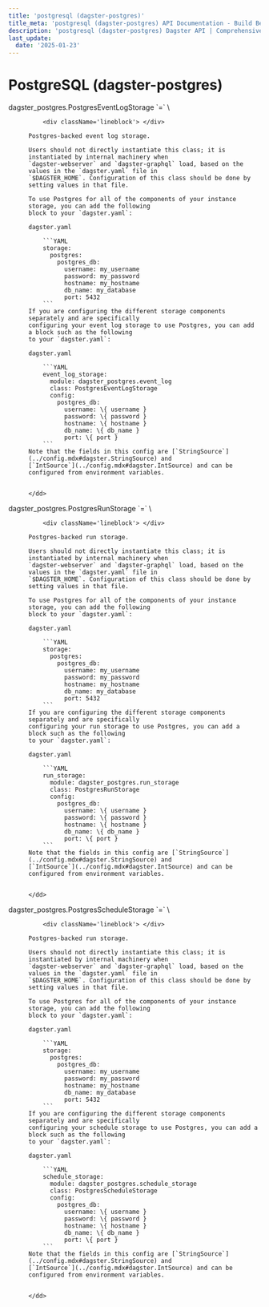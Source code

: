 ```yaml
---
title: 'postgresql (dagster-postgres)'
title_meta: 'postgresql (dagster-postgres) API Documentation - Build Better Data Pipelines | Python Reference Documentation for Dagster'
description: 'postgresql (dagster-postgres) Dagster API | Comprehensive Python API documentation for Dagster, the data orchestration platform. Learn how to build, test, and maintain data pipelines with our detailed guides and examples.'
last_update:
  date: '2025-01-23'
---
```


<div class="section" id="postgresql-dagster-postgres">

# PostgreSQL (dagster-postgres)

<dl>
    <dt><Link id='dagster_postgres.PostgresEventLogStorage'>dagster_postgres.PostgresEventLogStorage `=` \<class 'dagster_postgres.event_log.event_log.PostgresEventLogStorage'></Link></dt>
    <dd>

        <div className='lineblock'> </div>

    Postgres-backed event log storage.

    Users should not directly instantiate this class; it is instantiated by internal machinery when
    `dagster-webserver` and `dagster-graphql` load, based on the values in the `dagster.yaml` file in
    `$DAGSTER_HOME`. Configuration of this class should be done by setting values in that file.

    To use Postgres for all of the components of your instance storage, you can add the following
    block to your `dagster.yaml`:

    dagster.yaml

        ```YAML
        storage:
          postgres:
            postgres_db:
              username: my_username
              password: my_password
              hostname: my_hostname
              db_name: my_database
              port: 5432
        ```
    If you are configuring the different storage components separately and are specifically
    configuring your event log storage to use Postgres, you can add a block such as the following
    to your `dagster.yaml`:

    dagster.yaml

        ```YAML
        event_log_storage:
          module: dagster_postgres.event_log
          class: PostgresEventLogStorage
          config:
            postgres_db:
              username: \{ username }
              password: \{ password }
              hostname: \{ hostname }
              db_name: \{ db_name }
              port: \{ port }
        ```
    Note that the fields in this config are [`StringSource`](../config.mdx#dagster.StringSource) and
    [`IntSource`](../config.mdx#dagster.IntSource) and can be configured from environment variables.


    </dd>

</dl>
<dl>
    <dt><Link id='dagster_postgres.PostgresRunStorage'>dagster_postgres.PostgresRunStorage `=` \<class 'dagster_postgres.run_storage.run_storage.PostgresRunStorage'></Link></dt>
    <dd>

        <div className='lineblock'> </div>

    Postgres-backed run storage.

    Users should not directly instantiate this class; it is instantiated by internal machinery when
    `dagster-webserver` and `dagster-graphql` load, based on the values in the `dagster.yaml` file in
    `$DAGSTER_HOME`. Configuration of this class should be done by setting values in that file.

    To use Postgres for all of the components of your instance storage, you can add the following
    block to your `dagster.yaml`:

    dagster.yaml

        ```YAML
        storage:
          postgres:
            postgres_db:
              username: my_username
              password: my_password
              hostname: my_hostname
              db_name: my_database
              port: 5432
        ```
    If you are configuring the different storage components separately and are specifically
    configuring your run storage to use Postgres, you can add a block such as the following
    to your `dagster.yaml`:

    dagster.yaml

        ```YAML
        run_storage:
          module: dagster_postgres.run_storage
          class: PostgresRunStorage
          config:
            postgres_db:
              username: \{ username }
              password: \{ password }
              hostname: \{ hostname }
              db_name: \{ db_name }
              port: \{ port }
        ```
    Note that the fields in this config are [`StringSource`](../config.mdx#dagster.StringSource) and
    [`IntSource`](../config.mdx#dagster.IntSource) and can be configured from environment variables.


    </dd>

</dl>
<dl>
    <dt><Link id='dagster_postgres.PostgresScheduleStorage'>dagster_postgres.PostgresScheduleStorage `=` \<class 'dagster_postgres.schedule_storage.schedule_storage.PostgresScheduleStorage'></Link></dt>
    <dd>

        <div className='lineblock'> </div>

    Postgres-backed run storage.

    Users should not directly instantiate this class; it is instantiated by internal machinery when
    `dagster-webserver` and `dagster-graphql` load, based on the values in the `dagster.yaml` file in
    `$DAGSTER_HOME`. Configuration of this class should be done by setting values in that file.

    To use Postgres for all of the components of your instance storage, you can add the following
    block to your `dagster.yaml`:

    dagster.yaml

        ```YAML
        storage:
          postgres:
            postgres_db:
              username: my_username
              password: my_password
              hostname: my_hostname
              db_name: my_database
              port: 5432
        ```
    If you are configuring the different storage components separately and are specifically
    configuring your schedule storage to use Postgres, you can add a block such as the following
    to your `dagster.yaml`:

    dagster.yaml

        ```YAML
        schedule_storage:
          module: dagster_postgres.schedule_storage
          class: PostgresScheduleStorage
          config:
            postgres_db:
              username: \{ username }
              password: \{ password }
              hostname: \{ hostname }
              db_name: \{ db_name }
              port: \{ port }
        ```
    Note that the fields in this config are [`StringSource`](../config.mdx#dagster.StringSource) and
    [`IntSource`](../config.mdx#dagster.IntSource) and can be configured from environment variables.


    </dd>

</dl>
</div>
